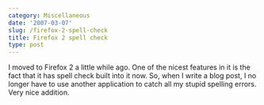 ```yaml
---
category: Miscellaneous
date: '2007-03-07'
slug: /firefox-2-spell-check
title: Firefox 2 spell check
type: post
---
```



I moved to Firefox 2 a little while ago. One of the nicest features
in it is the fact that it has spell check built into it now. So,
when I write a blog post, I no longer have to use another
application to catch all my stupid spelling errors. Very nice
addition.